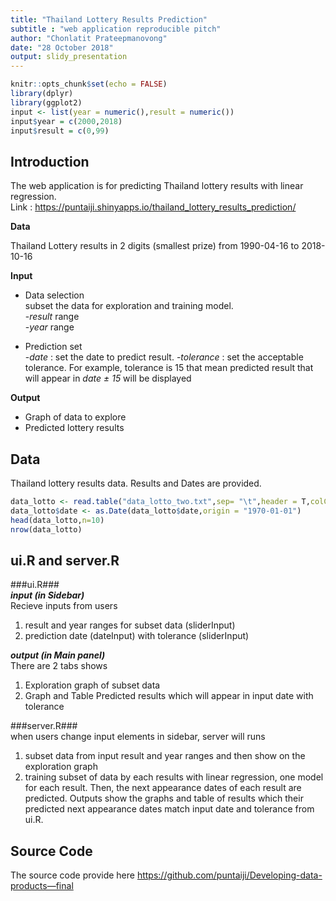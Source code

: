 ---
title: "Thailand Lottery Results Prediction"
subtitle : "web application reproducible pitch"
author: "Chonlatit Prateepmanovong"
date: "28 October 2018"
output: slidy_presentation
---

```{r setup, include=FALSE}
knitr::opts_chunk$set(echo = FALSE)
library(dplyr)
library(ggplot2)
input <- list(year = numeric(),result = numeric())
input$year = c(2000,2018)
input$result = c(0,99)
```

## Introduction

The web application is for predicting Thailand lottery results with linear regression.  
Link : [https://puntaiji.shinyapps.io/thailand_lottery_results_prediction/](https://puntaiji.shinyapps.io/thailand_lottery_results_prediction/)  

**Data**  

Thailand Lottery results in 2 digits (smallest prize) from 1990-04-16 to 2018-10-16 

**Input**  

* Data selection  
  subset the data for exploration and training model.  
  -*result* range  
  -*year* range

* Prediction set  
  -*date* : set the date to predict result.
  -*tolerance* : set the acceptable tolerance. For example, tolerance is 15 that mean predicted result that will appear in *date ± 15* will be displayed
  
**Output**

* Graph of data to explore
* Predicted lottery results 


## Data

Thailand lottery results data. 
Results and Dates are provided.
```{r data, echo = TRUE}
data_lotto <- read.table("data_lotto_two.txt",sep= "\t",header = T,colClasses = "character")
data_lotto$date <- as.Date(data_lotto$date,origin = "1970-01-01")
head(data_lotto,n=10)
nrow(data_lotto)
```


## ui.R and server.R

###ui.R###  
***input (in Sidebar)***  
Recieve inputs from users  

1. result and year ranges for subset data (sliderInput)  
2. prediction date (dateInput) with tolerance (sliderInput)  

***output (in Main panel)***  
There are 2 tabs shows  

1. Exploration graph of subset data  
2. Graph and Table Predicted results which will appear in input date with tolerance   

###server.R###  
when users change input elements in sidebar, server will runs

1. subset  data from input result and year ranges and then show on the exploration graph
2. training subset of data by each results with linear regression, one model for each result. Then, the next appearance dates of each result are predicted. Outputs show the graphs and table of results which their predicted next appearance dates match input date and tolerance from ui.R.

## Source Code

The source code provide here
[https://github.com/puntaiji/Developing-data-products---final](https://github.com/puntaiji/Developing-data-products---final)



